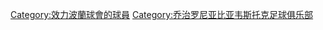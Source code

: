 {{Commonscat|Players of Jagiellonia Białystok}}   
[[Category:效力波蘭球會的球員|Category:效力波蘭球會的球員]]
[[Category:乔治罗尼亚比亚韦斯托克足球俱乐部|Category:乔治罗尼亚比亚韦斯托克足球俱乐部]]
